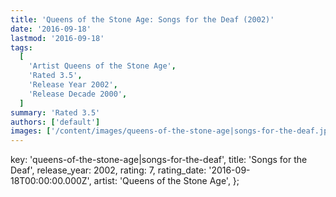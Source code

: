 ```yaml
---
title: 'Queens of the Stone Age: Songs for the Deaf (2002)'
date: '2016-09-18'
lastmod: '2016-09-18'
tags:
  [
    'Artist Queens of the Stone Age',
    'Rated 3.5',
    'Release Year 2002',
    'Release Decade 2000',
  ]
summary: 'Rated 3.5'
authors: ['default']
images: ['/content/images/queens-of-the-stone-age|songs-for-the-deaf.jpg']
---
```


  key: 'queens-of-the-stone-age|songs-for-the-deaf',
  title: 'Songs for the Deaf',
  release_year: 2002,
  rating: 7,
  rating_date: '2016-09-18T00:00:00.000Z',
  artist: 'Queens of the Stone Age',
};

<MusicRating data={data} />
